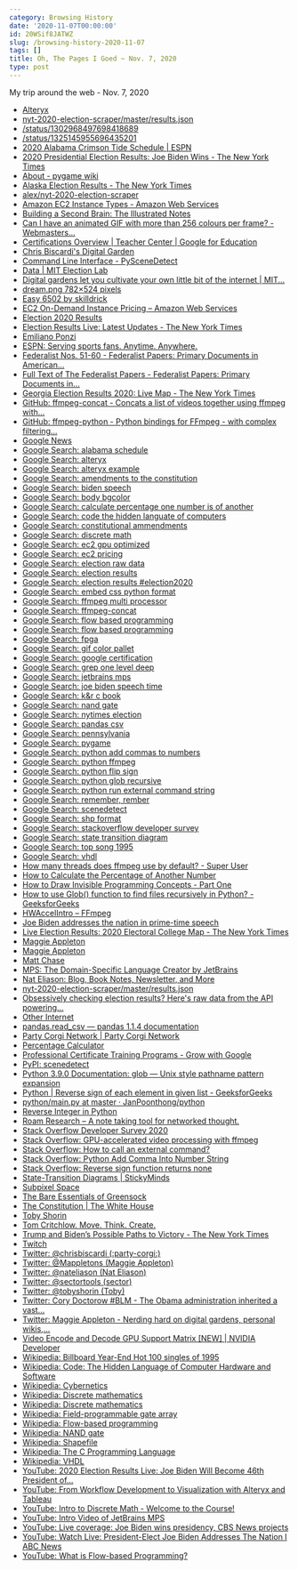 ```yaml
---
category: Browsing History
date: '2020-11-07T00:00:00'
id: 20WSif8JATWZ
slug: /browsing-history-2020-11-07
tags: []
title: Oh, The Pages I Goed ~ Nov. 7, 2020
type: post
---
```


My trip around the web - Nov. 7, 2020


- [Alteryx](https://www.alteryx.com/)
- [nyt-2020-election-scraper/master/results.json](https://raw.githubusercontent.com/alex/nyt-2020-election-scraper/master/results.json)
- [/status/1302968497698418689](https://twitter.com/techreview/status/1302968497698418689)
- [/status/1325145955696435201](https://twitter.com/noneofyours99/status/1325145955696435201)
- [2020 Alabama Crimson Tide Schedule | ESPN](https://www.espn.com/college-football/team/schedule/_/id/333)
- [2020 Presidential Election Results: Joe Biden Wins - The New York Times](https://www.nytimes.com/interactive/2020/11/03/us/elections/results-president.html?action=click&pgtype=Article&state=default&module=styln-elections-2020&region=TOP_BANNER&context=storyline_menu_recirc)
- [About - pygame wiki](https://www.pygame.org/wiki/about)
- [Alaska Election Results - The New York Times](https://www.nytimes.com/interactive/2020/11/03/us/elections/results-alaska.html)
- [alex/nyt-2020-election-scraper](https://github.com/alex/nyt-2020-election-scraper)
- [Amazon EC2 Instance Types - Amazon Web Services](https://aws.amazon.com/ec2/instance-types/)
- [Building a Second Brain: The Illustrated Notes](https://maggieappleton.com/basb)
- [Can I have an animated GIF with more than 256 colours per frame? - Webmasters...](https://webmasters.stackexchange.com/questions/304/can-i-have-an-animated-gif-with-more-than-256-colours-per-frame)
- [Certifications Overview | Teacher Center | Google for Education](https://edu.google.com/teacher-center/certifications/?modal_active=none)
- [Chris Biscardi's Digital Garden](https://www.christopherbiscardi.com/)
- [Command Line Interface - PySceneDetect](https://pyscenedetect.readthedocs.io/en/latest/examples/usage/)
- [Data | MIT Election Lab](https://electionlab.mit.edu/data)
- [Digital gardens let you cultivate your own little bit of the internet | MIT...](https://www.technologyreview.com/2020/09/03/1007716/digital-gardens-let-you-cultivate-your-own-little-bit-of-the-internet/)
- [dream.png 782×524 pixels](https://raw.githubusercontent.com/kkroening/ffmpeg-python/master/examples/graphs/dream.png)
- [Easy 6502 by skilldrick](https://skilldrick.github.io/easy6502/)
- [EC2 On-Demand Instance Pricing – Amazon Web Services](https://aws.amazon.com/ec2/pricing/on-demand/)
- [Election 2020 Results](https://alex.github.io/nyt-2020-election-scraper/battleground-state-changes.html)
- [Election Results Live: Latest Updates - The New York Times](https://www.nytimes.com/live/2020/11/06/us/election-results)
- [Emiliano Ponzi](https://www.emilianoponzi.com/)
- [ESPN: Serving sports fans. Anytime. Anywhere.](https://www.espn.com/)
- [Federalist Nos. 51-60 - Federalist Papers: Primary Documents in American...](https://guides.loc.gov/federalist-papers/text-51-60#s-lg-box-wrapper-25493427)
- [Full Text of The Federalist Papers - Federalist Papers: Primary Documents in...](https://guides.loc.gov/federalist-papers/full-text#TheFederalistPapers-51)
- [Georgia Election Results 2020: Live Map - The New York Times](https://www.nytimes.com/interactive/2020/11/03/us/elections/results-georgia.html)
- [GitHub: ffmpeg-concat - Concats a list of videos together using ffmpeg with...](https://github.com/transitive-bullshit/ffmpeg-concat)
- [GitHub: ffmpeg-python - Python bindings for FFmpeg - with complex filtering...](https://github.com/kkroening/ffmpeg-python)
- [Google News](https://news.google.com/topstories?hl=en-US&gl=US&ceid=US:en)
- [Google Search: alabama schedule](https://www.google.com/search?client=safari&rls=en&q=alabama+schedule&ie=UTF-8&oe=UTF-8)
- [Google Search: alteryx](https://www.google.com/search?client=safari&rls=en&q=alteryx&ie=UTF-8&oe=UTF-8)
- [Google Search: alteryx example](https://www.google.com/search?client=safari&rls=en&q=alteryx+example&ie=UTF-8&oe=UTF-8)
- [Google Search: amendments to the constitution](https://www.google.com/search?client=safari&rls=en&q=amendments+to+the+constitution&ie=UTF-8&oe=UTF-8)
- [Google Search: biden speech](https://www.google.com/search?client=safari&rls=en&q=biden+speech&ie=UTF-8&oe=UTF-8)
- [Google Search: body bgcolor](https://www.google.com/search?client=safari&rls=en&q=body+bgcolor&ie=UTF-8&oe=UTF-8)
- [Google Search: calculate percentage one number is of another](https://www.google.com/search?client=safari&rls=en&q=calculate+percentage+one+number+is+of+another&ie=UTF-8&oe=UTF-8)
- [Google Search: code the hidden languate of computers](https://www.google.com/search?client=safari&rls=en&q=code+the+hidden+languate+of+computers&ie=UTF-8&oe=UTF-8)
- [Google Search: constitutional ammendments](https://www.google.com/search?client=safari&rls=en&q=constitutional+ammendments&ie=UTF-8&oe=UTF-8)
- [Google Search: discrete math](https://www.google.com/search?client=safari&rls=en&q=discrete+math&ie=UTF-8&oe=UTF-8)
- [Google Search: ec2 gpu optimized](https://www.google.com/search?client=safari&rls=en&q=ec2+gpu+optimized&ie=UTF-8&oe=UTF-8)
- [Google Search: ec2 pricing](https://www.google.com/search?client=safari&rls=en&q=ec2+pricing&ie=UTF-8&oe=UTF-8)
- [Google Search: election raw data](https://www.google.com/search?client=safari&rls=en&q=election+raw+data&ie=UTF-8&oe=UTF-8)
- [Google Search: election results](https://www.google.com/search?client=safari&rls=en&q=election+results&ie=UTF-8&oe=UTF-8)
- [Google Search: election results #election2020](https://www.google.com/search?q=election+results+%23election2020)
- [Google Search: embed css python format](https://www.google.com/search?client=safari&rls=en&q=embed+css+python+format&ie=UTF-8&oe=UTF-8)
- [Google Search: ffmpeg multi processor](https://www.google.com/search?client=safari&rls=en&q=ffmpeg+multi+processor&ie=UTF-8&oe=UTF-8)
- [Google Search: ffmpeg-concat](https://www.google.com/search?client=safari&rls=en&q=ffmpeg-concat&ie=UTF-8&oe=UTF-8)
- [Google Search: flow based programming](https://www.google.com/search?client=safari&rls=en&q=flow+based+programming&ie=UTF-8&oe=UTF-8)
- [Google Search: flow based programming](https://www.google.com/search?q=flow+based+programming&newwindow=1&client=safari&rls=en&source=lnms&tbm=vid&sa=X&ved=2ahUKEwjCrv_px_HsAhUsw1kKHWa-CRYQ_AUoAnoECB4QBA&biw=781&bih=489)
- [Google Search: fpga](https://www.google.com/search?client=safari&rls=en&q=fpga&ie=UTF-8&oe=UTF-8)
- [Google Search: gif color pallet](https://www.google.com/search?client=safari&rls=en&q=gif+color+pallet&ie=UTF-8&oe=UTF-8)
- [Google Search: google certification](https://www.google.com/search?client=safari&rls=en&q=google+certification&ie=UTF-8&oe=UTF-8)
- [Google Search: grep one level deep](https://www.google.com/search?client=safari&rls=en&q=grep+one+level+deep&ie=UTF-8&oe=UTF-8)
- [Google Search: jetbrains mps](https://www.google.com/search?client=safari&rls=en&q=jetbrains+mps&ie=UTF-8&oe=UTF-8)
- [Google Search: joe biden speech time](https://www.google.com/search?client=safari&rls=en&q=joe+biden+speech+time&ie=UTF-8&oe=UTF-8)
- [Google Search: k&r c book](https://www.google.com/search?client=safari&rls=en&q=k%26r+c+book&ie=UTF-8&oe=UTF-8)
- [Google Search: nand gate](https://www.google.com/search?client=safari&rls=en&q=nand+gate&ie=UTF-8&oe=UTF-8)
- [Google Search: nytimes election](https://www.google.com/search?client=safari&rls=en&q=nytimes+election&ie=UTF-8&oe=UTF-8)
- [Google Search: pandas csv](https://www.google.com/search?client=safari&rls=en&q=pandas+csv&ie=UTF-8&oe=UTF-8)
- [Google Search: pennsylvania](https://www.google.com/search?client=safari&rls=en&q=pennsylvania&ie=UTF-8&oe=UTF-8)
- [Google Search: pygame](https://www.google.com/search?client=safari&rls=en&q=pygame&ie=UTF-8&oe=UTF-8)
- [Google Search: python add commas to numbers](https://www.google.com/search?client=safari&rls=en&q=python+add+commas+to+numbers&ie=UTF-8&oe=UTF-8)
- [Google Search: python ffmpeg](https://www.google.com/search?client=safari&rls=en&q=python+ffmpeg&ie=UTF-8&oe=UTF-8)
- [Google Search: python flip sign](https://www.google.com/search?client=safari&rls=en&q=python+flip+sign&ie=UTF-8&oe=UTF-8)
- [Google Search: python glob recursive](https://www.google.com/search?client=safari&rls=en&q=python+glob+recursive&ie=UTF-8&oe=UTF-8)
- [Google Search: python run external command string](https://www.google.com/search?newwindow=1&client=safari&rls=en&ei=pUinX8PHFtKm5gKniLrwBw&q=python+run+external+command+string&oq=python+run+external+command+string&gs_lcp=CgZwc3ktYWIQAzIFCAAQzQIyBQgAEM0CMgUIABDNAjIFCAAQzQIyBQgAEM0COgQIABBHUOEbWNcdYOshaABwAngAgAFwiAH2ApIBAzIuMpgBAKABAaoBB2d3cy13aXrIAQjAAQE&sclient=psy-ab&ved=0ahUKEwiDrvXh5PHsAhVSk1kKHSeEDn4Q4dUDCAw&uact=5)
- [Google Search: remember, rember](https://www.google.com/search?client=safari&rls=en&q=remember,+rember&ie=UTF-8&oe=UTF-8)
- [Google Search: scenedetect](https://www.google.com/search?client=safari&rls=en&q=scenedetect&ie=UTF-8&oe=UTF-8)
- [Google Search: shp format](https://www.google.com/search?client=safari&rls=en&q=shp+format&ie=UTF-8&oe=UTF-8)
- [Google Search: stackoverflow developer survey](https://www.google.com/search?client=safari&rls=en&q=stackoverflow+developer+survey&ie=UTF-8&oe=UTF-8)
- [Google Search: state transition diagram](https://www.google.com/search?client=safari&rls=en&q=state+transition+diagram&ie=UTF-8&oe=UTF-8)
- [Google Search: top song 1995](https://www.google.com/search?client=safari&rls=en&q=top+song+1995&ie=UTF-8&oe=UTF-8)
- [Google Search: vhdl](https://www.google.com/search?newwindow=1&client=safari&rls=en&q=vhdl&spell=1&sa=X&ved=2ahUKEwj7oPSi2PHsAhVJwlkKHU3NDVMQBSgAegQICxAp&biw=781&bih=489)
- [How many threads does ffmpeg use by default? - Super User](https://superuser.com/questions/155305/how-many-threads-does-ffmpeg-use-by-default)
- [How to Calculate the Percentage of Another Number](https://sciencing.com/how-8165217-calculate-percentage-another-number.html)
- [How to Draw Invisible Programming Concepts - Part One](https://maggieappleton.com/drawinginvisibles1)
- [How to use Glob() function to find files recursively in Python? - GeeksforGeeks](https://www.geeksforgeeks.org/how-to-use-glob-function-to-find-files-recursively-in-python/)
- [HWAccelIntro – FFmpeg](https://trac.ffmpeg.org/wiki/HWAccelIntro)
- [Joe Biden addresses the nation in prime-time speech](https://www.fox32chicago.com/video/868555)
- [Live Election Results: 2020 Electoral College Map - The New York Times](https://www.nytimes.com/interactive/2020/11/03/us/elections/results-president.html?action=click&pgtype=Article&state=default&module=styln-elections-2020&region=TOP_BANNER&context=election_recirc)
- [Maggie Appleton](https://maggieappleton.com/)
- [Maggie Appleton](https://maggieappleton.com/garden)
- [Matt Chase](https://chasematt.com/)
- [MPS: The Domain-Specific Language Creator by JetBrains](https://www.jetbrains.com/mps/)
- [Nat Eliason: Blog, Book Notes, Newsletter, and More](https://www.nateliason.com/)
- [nyt-2020-election-scraper/master/results.json](https://raw.githubusercontent.com/alex/nyt-2020-election-scraper/master/results.json)
- [Obsessively checking election results? Here's raw data from the API powering...](https://boingboing.net/2020/11/06/obsessively-checking-election-results-heres-raw-data-from-the-api-powering-the-new-york-times-election-site.html)
- [Other Internet](https://otherinter.net/)
- [pandas.read_csv — pandas 1.1.4 documentation](https://pandas.pydata.org/pandas-docs/stable/reference/api/pandas.read_csv.html)
- [Party Corgi Network | Party Corgi Network](https://www.partycorgi.com/)
- [Percentage Calculator](https://www.calculatorsoup.com/calculators/math/percentage.php)
- [Professional Certificate Training Programs - Grow with Google](https://grow.google/certificates/)
- [PyPI: scenedetect](https://pypi.org/project/scenedetect/)
- [Python 3.9.0 Documentation: glob — Unix style pathname pattern expansion](https://docs.python.org/3/library/glob.html)
- [Python | Reverse sign of each element in given list - GeeksforGeeks](https://www.geeksforgeeks.org/python-reverse-sign-of-each-element-in-given-list/)
- [python/main.py at master · JanPoonthong/python](https://github.com/JanPoonthong/python/blob/master/pygame/new_space_invaders/main.py)
- [Reverse Integer in Python](https://www.tutorialspoint.com/reverse-integer-in-python)
- [Roam Research – A note taking tool for networked thought.](https://roamresearch.com/)
- [Stack Overflow Developer Survey 2020](https://insights.stackoverflow.com/survey/2020#salary)
- [Stack Overflow: GPU-accelerated video processing with ffmpeg](https://stackoverflow.com/questions/44510765/gpu-accelerated-video-processing-with-ffmpeg)
- [Stack Overflow: How to call an external command?](https://stackoverflow.com/questions/89228/how-to-call-an-external-command)
- [Stack Overflow: Python Add Comma Into Number String](https://stackoverflow.com/questions/5180365/python-add-comma-into-number-string)
- [Stack Overflow: Reverse sign function returns none](https://stackoverflow.com/questions/54034995/reverse-sign-function-returns-none)
- [State-Transition Diagrams | StickyMinds](https://www.stickyminds.com/article/state-transition-diagrams)
- [Subpixel Space](https://subpixel.space/)
- [The Bare Essentials of Greensock](https://maggieappleton.com/greensock-essentials)
- [The Constitution | The White House](https://www.whitehouse.gov/about-the-white-house/the-constitution/)
- [Toby Shorin](https://tobyshorin.com/)
- [Tom Critchlow. Move. Think. Create.](https://tomcritchlow.com/wiki/)
- [Trump and Biden’s Possible Paths to Victory - The New York Times](https://www.nytimes.com/interactive/2020/11/04/us/elections/paths-to-victory-biden-trump.html?action=click&pgtype=Article&state=default&module=styln-elections-2020&region=TOP_BANNER&context=storyline_menu_recirc)
- [Twitch](https://www.twitch.tv/)
- [Twitter: @chrisbiscardi (:party-corgi:)](https://twitter.com/chrisbiscardi)
- [Twitter: @Mappletons (Maggie Appleton)](https://twitter.com/mappletons/)
- [Twitter: @nateliason (Nat Eliason)](https://twitter.com/nateliason)
- [Twitter: @sectortools (sector)](https://twitter.com/sectortools)
- [Twitter: @tobyshorin (Toby)](https://twitter.com/tobyshorin)
- [Twitter: Cory Doctorow #BLM - The Obama administration inherited a vast...](https://twitter.com/doctorow/status/1325138159408050176)
- [Twitter: Maggie Appleton - Nerding hard on digital gardens, personal wikis,...](https://twitter.com/Mappletons/status/1250532315459194880?ref_src=twsrc%5Etfw%7Ctwcamp%5Etweetembed%7Ctwterm%5E1250532315459194880%7Ctwgr%5Eshare_3&ref_url=https%3A%2F%2Fwww.technologyreview.com%2F2020%2F09%2F03%2F1007716%2Fdigital-gardens-let-you-cultivate-your-own-little-bit-of-the-internet%2F)
- [Video Encode and Decode GPU Support Matrix [NEW] | NVIDIA Developer](https://developer.nvidia.com/video-encode-and-decode-gpu-support-matrix-new)
- [Wikipedia: Billboard Year-End Hot 100 singles of 1995](https://en.wikipedia.org/wiki/Billboard_Year-End_Hot_100_singles_of_1995)
- [Wikipedia: Code: The Hidden Language of Computer Hardware and Software](https://en.wikipedia.org/wiki/Code:_The_Hidden_Language_of_Computer_Hardware_and_Software)
- [Wikipedia: Cybernetics](https://en.wikipedia.org/wiki/Cybernetics)
- [Wikipedia: Discrete mathematics](https://en.wikipedia.org/wiki/Discrete_mathematics)
- [Wikipedia: Discrete mathematics](https://en.wikipedia.org/wiki/Discrete_mathematics#Graph_theory)
- [Wikipedia: Field-programmable gate array](https://en.wikipedia.org/wiki/Field-programmable_gate_array)
- [Wikipedia: Flow-based programming](https://en.wikipedia.org/wiki/Flow-based_programming)
- [Wikipedia: NAND gate](https://en.wikipedia.org/wiki/NAND_gate)
- [Wikipedia: Shapefile](https://en.wikipedia.org/wiki/Shapefile)
- [Wikipedia: The C Programming Language](https://en.wikipedia.org/wiki/The_C_Programming_Language)
- [Wikipedia: VHDL](https://en.wikipedia.org/wiki/VHDL)
- [YouTube: 2020 Election Results Live: Joe Biden Will Become 46th President of...](https://www.youtube.com/watch?v=bwjhikkGjPU)
- [YouTube: From Workflow Development to Visualization with Alteryx and Tableau](https://www.youtube.com/watch?v=g4iNepsC6t8)
- [YouTube: Intro to Discrete Math - Welcome to the Course!](https://www.youtube.com/watch?v=rdXw7Ps9vxc)
- [YouTube: Intro Video of JetBrains MPS](https://www.youtube.com/watch?v=eEUMAx3g6do&feature=youtu.be)
- [YouTube: Live coverage: Joe Biden wins presidency, CBS News projects](https://www.youtube.com/watch?v=xH9Cq3d67fc)
- [YouTube: Watch Live: President-Elect Joe Biden Addresses The Nation I ABC News](https://www.youtube.com/watch?v=452iQ8ttIcc)
- [YouTube: What is Flow-based Programming?](https://www.youtube.com/watch?v=tBDjLXJw9Co)